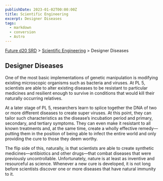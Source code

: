 ```yaml
---
publishDate: 2023-01-02T00:00:00Z
title: Scientific Engineering
excerpt: Designer Diseases
tags:
  - markdown
  - conversion
  - Astro
---
```






[Future d20 SRD](/#futureD20) > [Scientific Engineering](future-d20-srd-scientific-engineering-index) > Designer Diseases 




## Designer Diseases


One of the most basic implementations of genetic manipulation is modifying existing microscopic organisms such as bacteria and viruses. At PL 5, scientists are able to alter existing diseases to be resistant to particular medicines and resilient enough to survive in conditions that would kill their naturally occurring relatives.


At a later stage of PL 5, researchers learn to splice together the DNA of two or more different diseases to create super viruses. At this point, they can tailor such characteristics as the disease’s incubation period and primary, secondary, and tertiary symptoms. They can even make it resistant to all known treatments and, at the same time, create a wholly effective remedy—putting them in the position of being able to infect the entire world and only providing the cure to those they deem worthy.


The flip side of this, naturally, is that scientists are able to create synthetic medicines—antibiotics and other drugs—that combat diseases that were previously uncontrollable. Unfortunately, nature is at least as inventive and resourceful as science. Whenever a new cure is developed, it is not long before scientists discover one or more diseases that have natural immunity to it.



